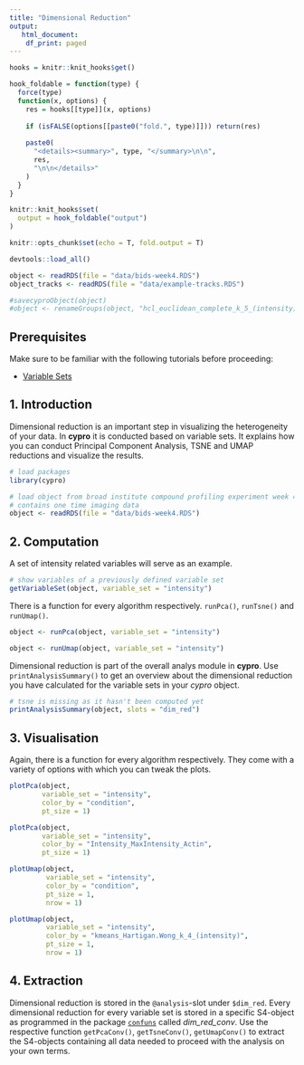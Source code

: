 ```yaml
---
title: "Dimensional Reduction"
output: 
   html_document:
    df_print: paged
---
```


```r

hooks = knitr::knit_hooks$get()

hook_foldable = function(type) {
  force(type)
  function(x, options) {
    res = hooks[[type]](x, options)
    
    if (isFALSE(options[[paste0("fold.", type)]])) return(res)
    
    paste0(
      "<details><summary>", type, "</summary>\n\n",
      res,
      "\n\n</details>"
    )
  }
}

knitr::knit_hooks$set(
  output = hook_foldable("output")
)

```

```r

knitr::opts_chunk$set(echo = T, fold.output = T)

devtools::load_all()

object <- readRDS(file = "data/bids-week4.RDS")
object_tracks <- readRDS(file = "data/example-tracks.RDS")

#savecyproObject(object)
#object <- renameGroups(object, "hcl_euclidean_complete_k_5_(intensity)", "low" = "1", "low_medium" = "2", "medium" = "3", "medium_high" = "4", "high" = "5")

```

## Prerequisites

Make sure to be familiar with the following tutorials before proceeding: 

- [Variable Sets](variable-sets.html)


## 1. Introduction

Dimensional reduction is an important step in visualizing the heterogeneity of your data. In **cypro** it is conducted based on variable sets. It explains how you can conduct Principal Component Analysis, TSNE and UMAP reductions and visualize the results. 

```r

# load packages
library(cypro)

# load object from broad institute compound profiling experiment week 4
# contains one time imaging data
object <- readRDS(file = "data/bids-week4.RDS")

```


## 2. Computation 

A set of intensity related variables will serve as an example.

```r

# show variables of a previously defined variable set
getVariableSet(object, variable_set = "intensity")

```

There is a function for every algorithm respectively. `runPca()`, `runTsne()` and `runUmap()`.

```r

object <- runPca(object, variable_set = "intensity")

object <- runUmap(object, variable_set = "intensity")


```

Dimensional reduction is part of the overall analys module in **cypro**. Use `printAnalysisSummary()` to get an overview about the dimensional reduction you have calculated for the variable sets in your *cypro* object. 

```r

# tsne is missing as it hasn't been computed yet
printAnalysisSummary(object, slots = "dim_red")

```


## 3. Visualisation 

Again, there is a function for every algorithm respectively. They come with a variety of options with which you can tweak the plots.

```r

plotPca(object, 
        variable_set = "intensity", 
        color_by = "condition",
        pt_size = 1)

plotPca(object, 
        variable_set = "intensity", 
        color_by = "Intensity_MaxIntensity_Actin", 
        pt_size = 1)

```


```r

plotUmap(object, 
         variable_set = "intensity", 
         color_by = "condition", 
         pt_size = 1, 
         nrow = 1)

plotUmap(object, 
         variable_set = "intensity", 
         color_by = "kmeans_Hartigan.Wong_k_4_(intensity)", 
         pt_size = 1, 
         nrow = 1) 

```

## 4. Extraction 

Dimensional reduction is stored in the `@analysis`-slot under `$dim_red`. Every dimensional reduction for every variable set is stored in a specific S4-object as programmed in the package [`confuns`](https://github.com/kueckelj/confuns/blob/master/R/dimensional-reduction.R) called *dim_red_conv*. Use the respective function `getPcaConv()`, `getTsneConv()`, `getUmapConv()` to extract the S4-objects containing all data needed to proceed with the analysis on your own terms. 